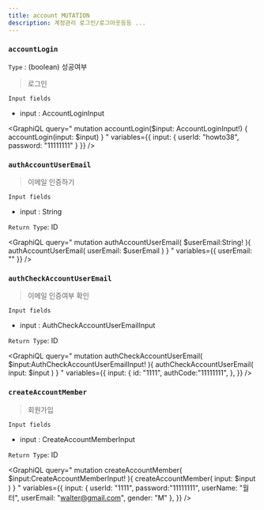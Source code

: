 ```yaml
---
title: account MUTATION
description: 계정관리 로그인/로그아웃등등 ...
---
```



### `accountLogin` 
`Type` : (boolean) 성공여부

> 로그인


`Input fields`
* input : <Link to="/type/account/#AccountLoginInput">AccountLoginInput</Link>

<GraphiQL
  query="
    mutation accountLogin($input: AccountLoginInput!) {
      accountLogin(input: $input)
    }
  "
  variables={{
    input: {
      userId: "howto38",
      password: "11111111"
    }
  }}
/>

### `authAccountUserEmail`
> 이메일 인증하기

`Input fields`
* input : String

`Return Type`: ID

<GraphiQL
  query="
  mutation authAccountUserEmail( $userEmail:String! ){
    authAccountUserEmail( userEmail: $userEmail )
  }
  "
  variables={{
    userEmail: ""
  }}
/>


### `authCheckAccountUserEmail`
> 이메일 인증여부 확인

`Input fields`
* input : <Link to="/type/account/#AuthCheckAccountUserEmailInput">AuthCheckAccountUserEmailInput</Link>

`Return Type`: ID

<GraphiQL
  query="
  mutation authCheckAccountUserEmail( $input:AuthCheckAccountUserEmailInput! ){
    authCheckAccountUserEmail( input: $input )
  }
  "
  variables={{
    input: {
      id: "1111",
      authCode:"11111111",
    },
  }}
/>

### `createAccountMember`
> 회원가입

`Input fields`
* input : <Link to="/type/account/#CreateAccountMemberInput">CreateAccountMemberInput</Link>

`Return Type`: ID

<GraphiQL
  query="
  mutation createAccountMember( $input:CreateAccountMemberInput! ){
    createAccountMember( input: $input )
  }
  "
  variables={{
    input: {
      userId: "1111",
      password:"11111111",
      userName: "월터",
      userEmail: "walter@gmail.com",
      gender: "M"
    },
  }}
/>

